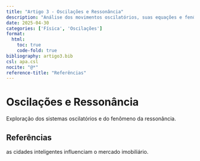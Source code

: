 ```yaml
---
title: "Artigo 3 - Oscilações e Ressonância"
description: "Análise dos movimentos oscilatórios, suas equações e fenômenos de ressonância em sistemas reais."
date: 2025-04-30
categories: ['Física', 'Oscilações']
format:
  html:
    toc: true
    code-fold: true
bibliography: artigo3.bib
csl: apa.csl
nocite: "@*"
reference-title: "Referências"
---
```


# Oscilações e Ressonância

Exploração dos sistemas oscilatórios e do fenômeno da ressonância.

## Referências
 as cidades inteligentes influenciam o mercado imobiliário.